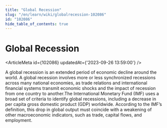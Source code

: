 ```yaml
---
title: "Global Recession"
slug: "/en/learn/wiki/globalrecession-102086"
id: "102086"
hide_table_of_contents: true
---
```



# Global Recession

<ArticleMeta id={102086} updatedAt={'2023-09-26 13:59:00'} />
<div className='border-solid border-b border-t-0 my-4 border-[var(--ifm-color-gray-300)]' />

A global recession is an extended period of economic decline around the world. A global recession involves more or less synchronized recessions across many national economies, as trade relations and international financial systems transmit economic shocks and the impact of recession from one country to another.The International Monetary Fund (IMF) uses a broad set of criteria to identify global recessions, including a decrease in per capita gross domestic product (GDP) worldwide. According to the IMF’s definition, this drop in global output must coincide with a weakening of other macroeconomic indicators, such as trade, capital flows, and employment.
